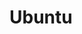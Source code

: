 # Ubuntu

<!--# TODO: https://superuser.com/questions/1200355/wsl-is-it-possible-to-access-and-manipulate-a-virtual-linux-machine-with-wsl -->
